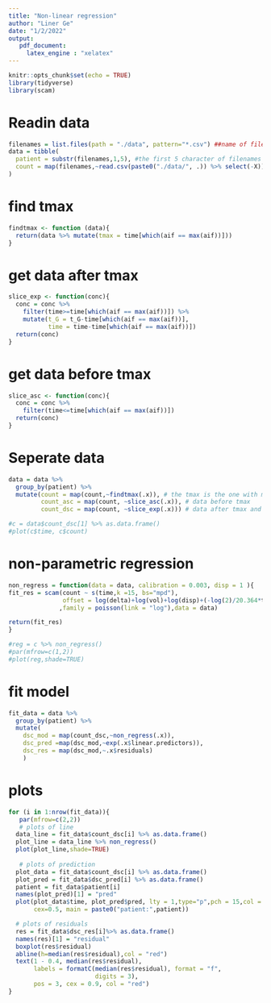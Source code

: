 ```yaml
---
title: "Non-linear regression"
author: "Liner Ge"
date: "1/2/2022"
output: 
   pdf_document:
     latex_engine : "xelatex"
---
```


```r
knitr::opts_chunk$set(echo = TRUE)
library(tidyverse)
library(scam)
```
# Readin data
```r

filenames = list.files(path = "./data", pattern="*.csv") ##name of files
data = tibble(
  patient = substr(filenames,1,5), #the first 5 character of filenames
  count = map(filenames,~read.csv(paste0("./data/", .)) %>% select(-X))
)
```
# find tmax
```r

findtmax <- function (data){
  return(data %>% mutate(tmax = time[which(aif == max(aif))]))
}

```
# get data after tmax
```r

slice_exp <- function(conc){
  conc = conc %>% 
    filter(time>=time[which(aif == max(aif))]) %>%
    mutate(t_G = t_G-time[which(aif == max(aif))],
           time = time-time[which(aif == max(aif))])
  return(conc)
}
```
# get data before tmax
```r

slice_asc <- function(conc){
  conc = conc %>% 
    filter(time<=time[which(aif == max(aif))])
  return(conc)
}
```
# Seperate data
```r

data = data %>% 
  group_by(patient) %>% 
  mutate(count = map(count,~findtmax(.x)), # the tmax is the one with max aif
         count_asc = map(count, ~slice_asc(.x)), # data before tmax
         count_dsc = map(count, ~slice_exp(.x))) # data after tmax and time=time-tmax; t_G=t_G-tmax

```


```r
#c = data$count_dsc[1] %>% as.data.frame()
#plot(c$time, c$count)
```

# non-parametric regression
```r
non_regress = function(data = data, calibration = 0.003, disp = 1 ){
fit_res = scam(count ~ s(time,k =15, bs="mpd"),
               offset = log(delta)+log(vol)+log(disp)+(-log(2)/20.364*t_G)+(-log(calibration)*rep(1,length(time)))+(-log(parentFraction))+log(bpr)
              ,family = poisson(link = "log"),data = data)

return(fit_res)
}
```

```r
#reg = c %>% non_regress()
#par(mfrow=c(1,2))
#plot(reg,shade=TRUE)
```

# fit model
```r
fit_data = data %>% 
  group_by(patient) %>% 
  mutate(
    dsc_mod = map(count_dsc,~non_regress(.x)),
    dsc_pred =map(dsc_mod,~exp(.x$linear.predictors)),
    dsc_res = map(dsc_mod,~.x$residuals)
    )

```

# plots
```r
for (i in 1:nrow(fit_data)){
   par(mfrow=c(2,2))
   # plots of line
  data_line = fit_data$count_dsc[i] %>% as.data.frame()
  plot_line = data_line %>% non_regress()
  plot(plot_line,shade=TRUE)
  
   # plots of prediction
  plot_data = fit_data$count_dsc[i] %>% as.data.frame()
  plot_pred = fit_data$dsc_pred[i] %>% as.data.frame()
  patient = fit_data$patient[i]
  names(plot_pred)[1] = "pred"
  plot(plot_data$time, plot_pred$pred, lty = 1,type="p",pch = 15,col = "grey",
       cex=0.5, main = paste0("patient:",patient))

  # plots of residuals
  res = fit_data$dsc_res[i]%>% as.data.frame()
  names(res)[1] = "residual"
  boxplot(res$residual)
  abline(h=median(res$residual),col = "red")
  text(1 - 0.4, median(res$residual), 
       labels = formatC(median(res$residual), format = "f", 
                        digits = 3),
       pos = 3, cex = 0.9, col = "red")
}

```

